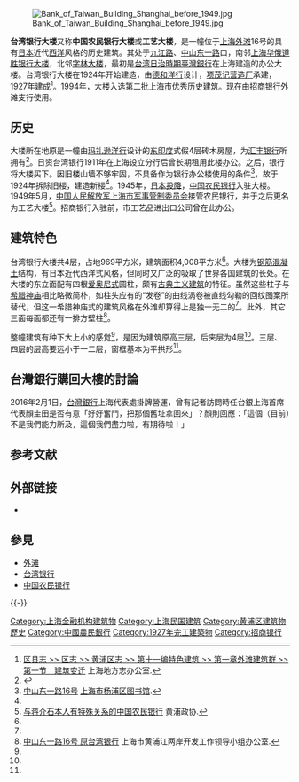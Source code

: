 {{noteTA
|1=zh-hant:臺灣;zh-hans:台湾;zh:台灣;
}}
{{文物保护单位
|级别 = 全国
|名称 = 上海外滩建筑群<br /><small>台湾银行大楼</small>
|图片 = 上海外滩万国建筑群楼12.jpg
|所在 = {{CHN}}[[上海市|上海市]][[黄浦区|黄浦区]]
|坐标 = {{Coord|31.2380|121.4898|format=dms|region:CN-31_type:landmark|display=inline,title|name=台湾银行大楼}}
|分类 = 近现代重要史迹及代表性建筑
|时代 = [[1926年|1926年]]
|编号 = 4-220
|登录 = [[1996年|1996年]]
}}
{{Infobox Modern Building
|image             = Bank of Taiwan Building Shanghai.JPG
|caption           = 台湾银行大楼
|name              = 台湾银行大楼
|location_town     = {{CHN}}[[上海市|上海市]][[黄浦区|黄浦区]][[中山东一路|中山东一路]]16号	
|owner= [[招商银行|招商银行]]外滩支行
|architect         = [[德和洋行|德和洋行]]
|client            = 项茂记营造厂
|construction_start_date = [[1924年|1924年]]
|completion_date   = [[1927年|1927年]]
|cost              = 
|style             = 
}}
[[File:Bank_of_Taiwan_Building_Shanghai_before_1949.jpg|thumb]]

'''台湾银行大楼'''又称'''中国农民银行大楼'''或'''工艺大楼'''，是一幢位于[[上海|上海]][[外滩|外滩]]16号的具有[[日本|日本]]近代[[西洋|西洋]]风格的历史建筑。其处于[[九江路_(上海)|九江路]]、[[中山东一路|中山东一路]]口，南邻[[上海华俄道胜银行大楼|上海华俄道胜银行大楼]]，北邻[[字林大楼|字林大楼]]，最初是[[台湾|台湾]][[台灣日治時期|日治時期]][[臺灣銀行|臺灣銀行]]在上海建造的办公大楼。台湾银行大楼在1924年开始建造，由[[德和洋行|德和洋行]]设计，[[项茂记营造厂|项茂记营造厂]]承建，1927年建成<ref name="dd">[http://www.shtong.gov.cn/newsite/node2/node4/node2249/huangpu/node34914/node34916/node62402/userobject1ai19783.html 区县志 >> 区志 >> 黄浦区志 >> 第十一编特色建筑 >> 第一章外滩建筑群 >> 第一节　建筑变迁] {{Wayback|url=http://www.shtong.gov.cn/newsite/node2/node4/node2249/huangpu/node34914/node34916/node62402/userobject1ai19783.html |date=20160326112238 }} 上海地方志办公室.</ref>。1994年，大楼入选第二批[[上海市优秀历史建筑|上海市优秀历史建筑]]。现在由[[招商银行|招商银行]]外滩支行使用。

== 历史 ==
大楼所在地原是一幢由[[玛礼逊洋行|玛礼逊洋行]]设计的[[东印度|东印度]]式假4层砖木房屋，为[[汇丰银行|汇丰银行]]所拥有<ref name="新民晚报">{{cite web |title =外滩的“希腊神庙” |url = http://xinmin.news365.com.cn/ygb/201311/t20131125_1721788.html |publisher =[[新民晚报|新民晚报]]|date =2013-11-25|access-date =2014-01-18}}{{dead link|date=2017年12月 |bot=InternetArchiveBot |fix-attempted=yes }}</ref>。日资台湾银行1911年在上海设立分行后曾长期租用此楼办公。之后，银行将大楼买下。因旧楼山墙不够牢固，不具备作为银行办公楼使用的条件<ref name="杨浦">[http://www.yplib.org.cn/structure/jdsh/bnsz/jz_105836_1.htm 中山东一路16号] {{Wayback|url=http://www.yplib.org.cn/structure/jdsh/bnsz/jz_105836_1.htm |date=20140202220034 }} [[上海市杨浦区图书馆|上海市杨浦区图书馆]].</ref>，故于1924年拆除旧楼，建造新楼<ref name="新民晚报" />。1945年，[[日本投降|日本投降]]，[[中国农民银行|中国农民银行]]入驻大楼。1949年5月，[[中国人民解放军上海市军事管制委员会|中国人民解放军上海市军事管制委员会]]接管农民银行，并于之后更名为工艺大楼<ref name="黄浦">[http://zx.huangpuqu.sh.cn/hpzx/InfoDetail/?InfoID=1aeb9bfa-9706-4848-b19b-f618fa43ef2e&CategoryNum=024004001 与蒋介石本人有特殊关系的中国农民银行] {{Wayback|url=http://zx.huangpuqu.sh.cn/hpzx/InfoDetail/?InfoID=1aeb9bfa-9706-4848-b19b-f618fa43ef2e&CategoryNum=024004001 |date=20140203013100 }} 黄浦政协.</ref>。招商银行入驻前，市工艺品进出口公司曾在此办公。

== 建筑特色 ==
台湾银行大楼共4层，占地969平方米，建筑面积4,008平方米<ref name="dd"/>。大楼为[[钢筋混凝土|钢筋混凝土]]结构，有日本近代西洋式风格，但同时又广泛的吸取了世界各国建筑的长处。在大楼的东立面配有四根[[爱奥尼式柱|爱奥尼式]]圆柱，颇有[[古典主义建筑|古典主义建筑]]的特征。虽然这些柱子与[[希腊神庙|希腊神庙]]相比略微简朴，如柱头应有的“发卷”的曲线涡卷被直线勾勒的回纹图案所替代，但这一希腊神庙式的建筑风格在外滩却算得上是独一无二的<ref name="新民晚报"/>。此外，其它三面每面都还有一排方壁柱<ref name="两岸开发">[http://www.hpjbanks.com/history/wai10.asp 中山东一路16号 原台湾银行] {{Wayback|url=http://www.hpjbanks.com/history/wai10.asp |date=20160304080946 }} 上海市黄浦江两岸开发工作领导小组办公室.</ref>。

整幢建筑有种下大上小的感觉<ref name="杨浦"/>，是因为建筑原高三层，后夹层为4层<ref name="两岸开发"/>。三层、四层的层高要远小于一二层，窗框基本为平拱形<ref name="杨浦"/>。

==台灣銀行購回大樓的討論==
2016年2月1日，[[台灣銀行|台灣銀行]]上海代表處掛牌營運，曾有記者訪問時任台銀上海首席代表顏圭田是否有意「好好奮鬥，把那個舊址拿回來」？顏則回應：「這個（目前）不是我們能力所及，這個我們盡力啦，有期待啦！」

== 参考文献 ==
{{Reflist}}

== 外部链接 ==
* {{Commons category-inline|Bank_of_Taiwan_Building,_Shanghai}}

== 參見 ==
{{Portal|中华民国|上海|台湾|中国建筑|中国文化遗产}}
* [[外滩|外滩]]
* [[台湾银行|台湾银行]]
* [[中国农民银行|中国农民银行]]

{{-}}
{{上海外滩建筑群}}
{{上海市第二批优秀历史建筑}}

[[Category:上海金融机构建筑物|Category:上海金融机构建筑物]]
[[Category:上海民国建筑|Category:上海民国建筑]]
[[Category:黄浦区建筑物|Category:黄浦区建筑物]]
[[Category:臺灣銀行|歷史]]
[[Category:中國農民銀行|Category:中國農民銀行]]
[[Category:1927年完工建築物|Category:1927年完工建築物]]
[[Category:招商银行|Category:招商银行]]